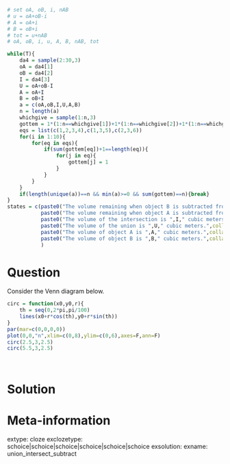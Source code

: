 ```r

# set oA, oB, i, nAB
# u = oA+oB-i
# A = oA+i
# B = oB+i
# tot = u+nAB
# oA, oB, i, u, A, B, nAB, tot   

while(T){
    da4 = sample(2:30,3)
    oA = da4[1]
    oB = da4[2]
    I = da4[3]
    U = oA+oB-I
    A = oA+I
    B = oB+I
    a = c(oA,oB,I,U,A,B)
    n = length(a)
    whichgive = sample(1:n,3)
    gottem = 1*(1:n==whichgive[1])+1*(1:n==whichgive[2])+1*(1:n==whichgive[3])
    eqs = list(c(1,2,3,4),c(1,3,5),c(2,3,6))
    for(i in 1:10){
        for(eq in eqs){
            if(sum(gottem[eq])+1==length(eq)){
                for(j in eq){
                    gottem[j] = 1
                }
            }
        }
    }
    if(length(unique(a))==n && min(a)>=0 && sum(gottem)==n){break}
}
states = c(paste0("The volume remaining when object B is subtracted from object A is ",oA," cubic meters.",collapse=""),
           paste0("The volume remaining when object A is subtracted from object B is ",oB," cubic meters.",collapse=""),
           paste0("The volume of the intersection is ",I," cubic meters.",collapse=""),
           paste0("The volume of the union is ",U," cubic meters.",collapse=""),
           paste0("The volume of object A is ",A," cubic meters.",collapse=""),
           paste0("The volume of object B is ",B," cubic meters.",collapse="")
           )

```


Question
========

Consider the Venn diagram below.

```r
circ = function(x0,y0,r){
    th = seq(0,2*pi,pi/100)
    lines(x0+r*cos(th),y0+r*sin(th))
}
par(mar=c(0,0,0,0))
plot(0,0,"n",xlim=c(0,8),ylim=c(0,6),axes=F,ann=F)
circ(2.5,3,2.5)
circ(5.5,3,2.5)
```
\

Solution
========



Meta-information
============
extype: cloze
exclozetype: schoice|schoice|schoice|schoice|schoice|schoice
exsolution: 
exname: union_intersect_subtract


